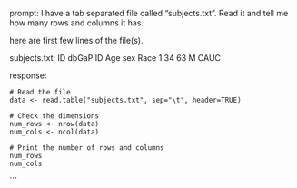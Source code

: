 prompt:
I have a tab separated file called "subjects.txt". Read it and tell me how many rows and columns it has. 

here are first few lines of the file(s).

subjects.txt:
ID	dbGaP ID	Age	sex	Race
1	34	63	M	CAUC


response:
```
# Read the file
data <- read.table("subjects.txt", sep="\t", header=TRUE)

# Check the dimensions
num_rows <- nrow(data)
num_cols <- ncol(data)

# Print the number of rows and columns
num_rows
num_cols
```
```
